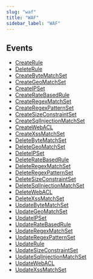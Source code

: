 ```yaml
---
slug: "waf"
title: "WAF"
sidebar_label: "WAF"
---
```


## Events

- [CreateRule](/aws/threats/waf/rules/createrule)
- [DeleteRule](/aws/threats/waf/rules/deleterule)
- [CreateByteMatchSet](/aws/threats/waf/rules/createbytematchSet)
- [CreateGeoMatchSet](/aws/threats/waf/rules/creategeomatchset)
- [CreateIPSet](/aws/threats/waf/rules/createipset)
- [CreateRateBasedRule](/aws/threats/waf/rules/createratebasedrule)
- [CreateRegexMatchSet](/aws/threats/waf/rules/createregexmatchset)
- [CreateRegexPatternSet](/aws/threats/waf/rules/createregexpatternset)
- [CreateSizeConstraintSet](/aws/threats/waf/rules/createsizeconstraintset)
- [CreateSqlInjectionMatchSet](/aws/threats/waf/rules/createsqlinjectionmatchset)
- [CreateWebACL](/aws/threats/waf/rules/createwebacl)
- [CreateXssMatchSet](/aws/threats/waf/rules/createxssmatchset)
- [DeleteByteMatchSet](/aws/threats/waf/rules/deletebytematchset)
- [DeleteGeoMatchSet](/aws/threats/waf/rules/deletegeomatchset)
- [DeleteIPSet](/aws/threats/waf/rules/deleteipset)
- [DeleteRateBasedRule](/aws/threats/waf/rules/deleteratebasedrule)
- [DeleteRegexMatchSet](/aws/threats/waf/rules/deleteregexmatchset)
- [DeleteRegexPatternSet](/aws/threats/waf/rules/deleteregexpatternset)
- [DeleteSizeConstraintSet](/aws/threats/waf/rules/deletesizeconstraintset)
- [DeleteSqlInjectionMatchSet](/aws/threats/waf/rules/deletesqlinjectionmatchset)
- [DeleteWebACL](/aws/threats/waf/rules/deletewebacl)
- [DeleteXssMatchSet](/aws/threats/waf/rules/deletexssmatchset)
- [UpdateByteMatchSet](/aws/threats/waf/rules/updatebytematchset)
- [UpdateGeoMatchSet](/aws/threats/waf/rules/updategeomatchset)
- [UpdateIPSet](/aws/threats/waf/rules/updateipset)
- [UpdateRateBasedRule](/aws/threats/waf/rules/updateratebasedrule)
- [UpdateRegexMatchSet](/aws/threats/waf/rules/updateregexmatchset)
- [UpdateRegexPatternSet](/aws/threats/waf/rules/updateregexpatternset)
- [UpdateRule](/aws/threats/waf/rules/updaterule)
- [UpdateSizeConstraintSet](/aws/threats/waf/rules/updatesizeconstraintset)
- [UpdateSqlInjectionMatchSet](/aws/threats/waf/rules/updatesqlinjectionmatchset)
- [UpdateWebACL](/aws/threats/waf/rules/updatewebacl)
- [UpdateXssMatchSet](/aws/threats/waf/rules/updatexssmatchset)